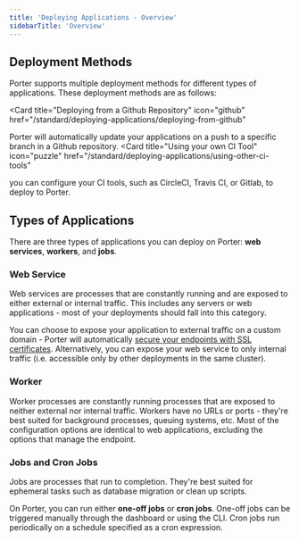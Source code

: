 ```yaml
---
title: 'Deploying Applications - Overview'
sidebarTitle: 'Overview'
---
```


## Deployment Methods[](#deployment-methods 'Direct link to heading')

Porter supports multiple deployment methods for different types of applications. These deployment methods are as follows:

<Card
  title="Deploying from a Github Repository"
  icon="github"
  href="/standard/deploying-applications/deploying-from-github"
>
  Porter will automatically update your applications on a push to a specific
  branch in a Github repository.
</Card>
<Card
  title="Using your own CI Tool"
  icon="puzzle"
  href="/standard/deploying-applications/using-other-ci-tools"
>
  you can configure your CI tools, such as CircleCI, Travis CI, or Gitlab, to
  deploy to Porter.
</Card>

## Types of Applications[](#types-of-applications 'Direct link to heading')

There are three types of applications you can deploy on Porter: **web services**, **workers**, and **jobs**.

### Web Service[](#web-service 'Direct link to heading')

Web services are processes that are constantly running and are exposed to either external or internal traffic. This includes any servers or web applications - most of your deployments should fall into this category.

You can choose to expose your application to external traffic on a custom domain - Porter will automatically [secure your endpoints with SSL certificates](/standard/deploying-applications/https-and-domains/ssl-certificates). Alternatively, you can expose your web service to only internal traffic (i.e. accessible only by other deployments in the same cluster).

### Worker[](#worker 'Direct link to heading')

Worker processes are constantly running processes that are exposed to neither external nor internal traffic. Workers have no URLs or ports - they're best suited for background processes, queuing systems, etc. Most of the configuration options are identical to web applications, excluding the options that manage the endpoint.

### Jobs and Cron Jobs[](#jobs-and-cron-jobs 'Direct link to heading')

Jobs are processes that run to completion. They're best suited for ephemeral tasks such as database migration or clean up scripts.

On Porter, you can run either **one-off jobs** or **cron jobs**. One-off jobs can be triggered manually through the dashboard or using the CLI. Cron jobs run periodically on a schedule specified as a cron expression.
